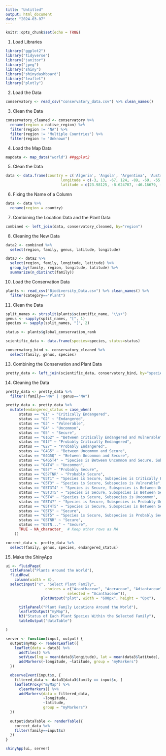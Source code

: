 ```yaml
---
title: "Untitled"
output: html_document
date: "2024-03-07"
---
```


```r
knitr::opts_chunk$set(echo = TRUE)
```

1. Load Libraries
```r
library("ggplot2")
library("tidyverse")
library("janitor")
library("jpeg")
library("shiny")
library("shinydashboard")
library("leaflet")
library("plotly")
```
2. Load the Data
```r
conservatory <- read_csv("conservatory_data.csv") %>% clean_names()
```
3. Clean the Data
```r
conservatory_cleaned <- conservatory %>% 
  rename(region = native_region) %>% 
  filter(region != "NA") %>% 
  filter(region != "Multiple Countries") %>% 
  filter(region != "Unknown")
```

4. Load the Map Data
```r
mapdata <- map_data("world") ##ggplot2
```

5. Clean the Data
```r
data <- data.frame(country = c('Algeria', 'Angola', 'Argentina', 'Australia', "Belize", "Bolivia", "Brazil", "Cameroon", "Cayman Islands", "Chile", "China", "Colombia", "Comoros", "Costa Rica", "Cuba", "Dominica", "Ecuador", "Equatorial Guinea", "Ethiopia", "Fiji", "France", "Greece", "Guam", "Guatemala", "Guinea", "Honduras", "India", "Indonesia", "Israel", "Italy", "Jamaica", "Japan", "Kenya", "Lesotho", "Madagascar", "Malawi", "Malyasia", "Mali", "Mexico", "Micronesia", "Morocco", "Mozambique", "Namibia", "Nepal", "New Caledonia", "New Zealand", "Nicaragua", "Nigeria", "Oman", "Panama", "Papua New Guinea", "Paraguay", "Peru", "Philippines", "Portugal", "Puerto Rico", "Rwanda", "Saudi Arabia", "Solomon Islands", "Somalia", "South Africa", "Spain", "Sri Lanka", "Suriname", "Taiwan", "Tanzania", "Thailand", "Trinidad", "Tunisia", "Turkey", "Uganda", "United Kingdom", "United States", "Uruguay", "Venezuela", "Vietnam", "Yemen", "Zambia", "Zimbabwe"),
                         longitude = c(-3, 13, -67, 124, -89, -69, -55, 8, -81, -75, 120, -70, 44, -83, -75, -61, -78, 11, 35, 177, 2, 23, 144, -89, -9, -88, 92, 118, 35, 16, -76, 129, 34, 27, 43, 33, 114,-9, -100, 158, -11, 35, 16, 80, 166, 169, -85, 5, 52, -79, 160, -54, -76, 118, -8, -65, 29, 50, 157, 42, 17, -2, 81, -56, 120, 35, 100, -61, 7, 29, 30, 0, -70, -57, -67, 106, 43, 23, 26),
                         latitude = c(23.98125, -8.624707, -46.16679, -15.34033, 16.80898, -14.377246, -3.330664039, 4.290235, 19.37476, -50.65420, 35.86113, -2.55253911, -12.35654, 8.480323, 21.11104, 15.63311, -3.776855230, 1.7401856, 5.384082, -18.25488, 42.36211, 39.15830, 13.61465, 14.05010, 7.509961, 13.98735, 28.025732, -8.464258, 30.86020, 41.92812, 17.94043, 34.68657, -1.32255840, -29.84024, -22.69189, -13.959180, 1.4552733, 12.46465, 19.30938, 6.854638, 26.16269, -11.53213, -28.26455, 28.64961, -20.69873, -43.458984, 11.18447, 4.338574, 18.69649, 8.639209, -2.830176, -26.30879, -13.80283260, 10.035009, 41.92710, 18.14438, -2.766406, 18.73525, -8.713477, 4.3610840, -28.56269, 36.74546, 7.684473, 2.036475, 22.97490, -11.5820312, 13.431983, 10.53897, 34.41030, 36.69345, 2.40043926, 51.48447, 43.32744, -33.85859, 5.4475098, 10.921973, 12.83901, -12.956934, -17.91172))
```

6. Fixing the Name of a Column
```r
data <- data %>% 
  rename(region = country)
```

7. Combining the Location Data and the Plant Data
```r
combined <- left_join(data, conservatory_cleaned, by="region")
```

8. Cleaning the New Data
```r
data2 <- combined %>% 
  select(region, family, genus, latitude, longitude)
```

```r
data3 <- data2 %>% 
  select(region, family, longitude, latitude) %>% 
  group_by(family, region, longitude, latitude) %>% 
  summarize(n_distinct(family))
```

10. Load the Conservation Data
```r
plants <- read_csv("Biodiversity_Data.csv") %>% clean_names() %>% 
  filter(category=="Plant")
```

11. Clean the Data
```r
split_names <- strsplit(plants$scientific_name, "\\s+")
genus <- sapply(split_names, "[", 1)
species <- sapply(split_names, "[", 2)

status <- plants$global_conservation_rank

scientific_data <- data.frame(species=species, status=status)
```

```r
conservatory_bind <- conservatory_cleaned %>% 
  select(family, genus, species)
```

13. Combining the Conservation and Plant Data
```r
pretty_data <- left_join(scientific_data, conservatory_bind, by="species")
```

14. Cleaning the Data
```r
pretty_data <- pretty_data %>% 
  filter(!family=="NA" | !genus=="NA")
```

```r
pretty_data <- pretty_data %>% 
  mutate(endangered_status = case_when(
      status == "G1" ~ "Critically Endangered",
      status == "G2" ~ "Endangered",
      status == "G3" ~ "Vulnerable",
      status == "G4" ~ "Uncommon",
      status == "G5" ~ "Secure",
      status == "G1G2" ~ "Between Critically Endangered and Vulnerable",
      status == "G1?" ~ "Probably Critically Endangered",
      status == "G2?" ~ "Probably Endangered",
      status == "G4G5" ~ "Between Uncommon and Secure",
      status == "G4G5Q" ~ "Between Uncommon and Secure",
      status == "G4G5T4" ~ "Species is Between Uncommon and Secure, Subspecies is Uncommon",
      status == "G4T4" ~ "Uncommon",
      status == "G5?" ~ "Probably Secure",
      status == "G5?TNR" ~ "Probably Secure",
      status == "G5T1" ~ "Species is Secure, Subspecies is Critically Endangered",
      status == "G5T3" ~ "Species is Secure, Subspecies is Vulnerable",
      status == "G5T3T4" ~ "Species is Secure, Subspecies is Between Uncommon and Vulnerable",
      status == "G5T3T5" ~ "Species is Secure, Subspecies is Between Secure and Vulnerable",
      status == "G5T4" ~ "Species is Secure, Subspecies is Uncommon",
      status == "G5T4?" ~ "Species is Secure, Subspecies is Probably Uncommon",
      status == "G5T4T5" ~ "Species is Secure, Subspecies is Between Secure and Uncommon",
      status == "G5T5" ~ "Secure",
      status == "G5T5" ~ "Species is Secure, Subspecies is Probably Secure",
      status == "G5TNR" ~ "Secure",
      status == "G5TN..." ~ "Secure",
      TRUE ~ NA_character_  # Keep other rows as NA
    ))
```

```r
correct_data <- pretty_data %>% 
  select(family, genus, species, endangered_status)
```

15. Make the ShinyApp
```r
ui <- fluidPage(
  titlePanel("Plants Around the World"),
  fluidRow(
    column(width = 8),
  selectInput("x", "Select Plant Family", 
                  choices = c("Acanthaceae", "Aceraceae", "Adiantaceae", "Agavaceae", "Aizoaceae", "Alliaceae", "Aloaceae", "Aloeaceae",  "Amaranthaceae", "Amaryllidaceae", "Amborellaceae", "Anacardiaceae", "Anemiaceae", "Annonaceae", "Apiaceae", "Apocynaceae", "Aponogetonaceae", "Aquifoliaceae", "Araceae", "Araliaceae", "Araucariaceae", "Arecaceae", "Arisaema", "Aristolochiaceae", "Asclepiadaceae", "Asparagaceae", "Asphodelaceae", "Aspleniaceae", "Asteraceae", "Austrobaileyaceae", "Balsaminaceae", "Begoniaceae", "Berberidaceae", "Bignoniaceae", "Blechnaceae", "Bombacaceae", "Boraginaceae", "Brassicaceae"	, "Bromeliaceae", "Bruniaceae", "Bryophyta", "Buddlejaceae", "Burseraceae", "Byblidaceae", "Cactaceae", "Caesalpiniaceae", "Calycanthaceae", "Campanulaceae", "Caprifoliaceae", "Caricaceae","Caryophyllaceae", "Celastraceae", "Cephalotaceae", "Clusiaceae", "Colchicaceae", "Combretaceae", "Commelinaceae", "Convolvulaceae", "Cornaceae", "Corynocarpaceae", "Costaceae", "Crassulaceae", "Cucurbitaceae", "Cunoniaceae", "Cupressaceae", "Cyatheaceae", "Cycadaceae", "Cyclanthaceae", "Cyperaceae", "Dennstaedtiaceae", "Didiereaceae", "Dioscoreaceae", "Droseraceae", "Dryopteridaceae", "Ebenaceae", "Elaeocarpaceae", "Epacridaceae", "Ephedraceae", "Ericaceae", "Erythroxylaceae", "Euphorbiaceae", "Eupomatiaceae", "Fabaceae", "Fagaceae", "fern",	"Fouquieriaceae",	"Gentianaceae",		"Geraniaceae", "Gesneriaceae", "Ginkgoaceae", "Globulariaceae", "Gnetaceae", "Goodeniaceae", "Greyiaceae", "Grossulariaceae",	"Gunneraceae", "Haemodoraceae", "Heliconiaceae",	"Helwingiaceae",	"Hernandiaceae", "Hippocastanaceae", "Hyacinthaceae",	"Hydrangeaceae",	"Hypericaceae",	"Hypoxidaceae",		"Illiciaceae",	"Iridaceae",	"LIliaceae",	"Lamiaceae",	"Lardizabalaceae",	"Lauraceae", "Lentibulariaceae", "Lilaeaceae", "Liliaceae", "Limnanthaceae", "Linaceae", "Lomariopsidaceae", "Lycopodiaceae", "Magnoliaceae", "Malvaceae", "Marantaceae", "Marattiaceae", "Marchantiaceae", "Marsileaceae", "Melastomataceae", "Meliaceae", "Melianthaceae", "Menispermaceae", "Mimosaceae", "Montiniaceae", "Moraceae", "Moringaceae", "Musaceae", "Myoporaceae", "Myricaceae", "Myrothamnaceae", "Myrtaceae", "Nepenthaceae", "Nyctaginaceae", "Nymphaeaceae", "Ochnaceae", "Oleaceae", "Onagraceae", "Orchidaceae", "Oxalidaceae", "Pandanaceae", "Papaveraceae", "Passifloraceae", "Pedaliaceae", "Philadelphaceae", "Phormiaceae", "Phrymaceae", "Pinaceae", "Piperaceae", "Pittosporaceae", "Plantaginaceae", "Plumbaginaceae", "Poaceae", "Podocarpaceae", "Polemoniaceae", "Polygalaceae", "Polygonaceae", "Polypodiaceae", "Portulacaceae", "Primulaceae", "Proteaceae", "Pteridaceae", "Punicaceae", "Quillajaceae", "Ranunculaceae", "Restionaceae", "Rhamnaceae", "Rhizophoraceae", "Roridulaceae", "Rosaceae", "Rubiaceae", "Ruscaceae", "Rutaceae", "Salviniaceae", "Sapindaceae", "Sapotaceae", "Sarraceniaceae", "Saururaceae", "Saxifragaceae", "Scrophulariaceae", "Selaginaceae", "Selaginellaceae", "Simmondsiaceae", "Solanaceae", "Stangeriaceae", "Sterculiaceae", "Strelitziaceae", "Stylidiaceae", "Styracaceae", "Tecophilaeaceae", "Tectariaceae", "Thunbergiaceae", "Tiliaceae", "Tropaeolaceae", "Urticaceae", "Velloziaceae", "Verbenaceae", "Violaceae", "Viscaceae", "Vitaceae", "Winteraceae", "Xanthorrhoeaceae", "Zamiaceae", "Zingiberaceae", "Zygophyllaceae"),
                            selected = "Acanthaceae")), 
                plotOutput("plot", width = "600px", height = "0px"),

      titlePanel("Plant Family Locations Around the World"),
      leafletOutput("myMap"),
      h3("Status of Each Plant Species Within the Selected Family"),
      tableOutput("dataTable")

)

server <- function(input, output) {
  output$myMap <- renderLeaflet({
    leaflet(data = data3) %>%
      addTiles() %>%
      setView(lng = mean(data3$longitude), lat = mean(data3$latitude), zoom=2) %>%
      addMarkers(~longitude, ~latitude, group = "myMarkers")
  })

  observeEvent(input$x, {
    filtered_data <- data3[data3$family == input$x, ]
    leafletProxy("myMap") %>%
      clearMarkers() %>%
      addMarkers(data = filtered_data,
                 ~longitude,
                 ~latitude,
                 group = "myMarkers")
  })
  
  output$dataTable <- renderTable({
    correct_data %>% 
    filter(family==input$x)
  })
}

shinyApp(ui, server)
```

